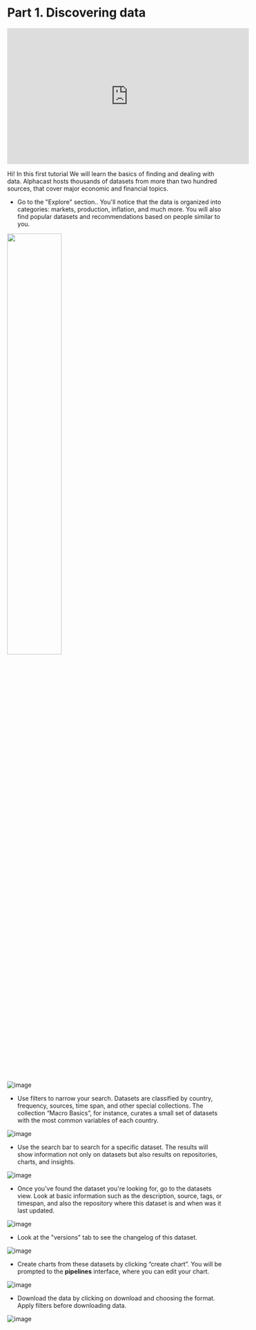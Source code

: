 # Part 1. Discovering data

<iframe width="560" height="315" src="https://www.youtube.com/embed/mWtwOKKWYcg" title="YouTube video player" frameborder="0" allow="accelerometer; autoplay; clipboard-write; encrypted-media; gyroscope; picture-in-picture; web-share" allowfullscreen></iframe>


Hi! In this first tutorial We will learn the basics of finding and dealing with data. Alphacast hosts thousands of datasets from more than two hundred sources, that cover major economic and financial topics.


- Go to the "Explore" section.. You'll notice that the data is organized into categories: markets, production, inflation, and much more. You will also find popular datasets and recommendations based on people similar to you.

<img src="https://user-images.githubusercontent.com/25038044/219783096-d8ab34dc-64e0-4325-ba3c-af256a562170.png"  width="50%">


![image](https://user-images.githubusercontent.com/25038044/219783096-d8ab34dc-64e0-4325-ba3c-af256a562170.png)

- Use filters to narrow your search. Datasets are classified by country, frequency, sources, time span, and other special collections. The collection “Macro Basics”, for instance, curates a small set of datasets with the most common variables of each country.

![image](https://user-images.githubusercontent.com/25038044/219783223-8e0a19c7-82c6-451f-aecd-efc3e817f6aa.png)

- Use the search bar to search for a specific dataset. The results will show information not only on datasets but also results on repositories, charts, and insights. 

![image](https://user-images.githubusercontent.com/25038044/219783281-45040e4f-50b4-4fbf-8778-0028bd8db267.png)

- Once you've found the dataset you're looking for, go to the datasets view. Look at basic information such as the description, source, tags, or timespan, and also the repository where this dataset is and when was it last updated.

![image](https://user-images.githubusercontent.com/25038044/219783659-fad74b49-53bd-4364-9e0a-578a4f35a595.png)

- Look at the "versions" tab to see the changelog of this dataset.

![image](https://user-images.githubusercontent.com/25038044/219783867-781a12ea-542f-4389-9588-a53efc8d419a.png)

- Create charts from these datasets by clicking “create chart”. You will be prompted to the **pipelines** interface, where you can edit your chart. 

![image](https://user-images.githubusercontent.com/25038044/219784205-0afb328b-22a1-4dc7-bd5d-a16c553db612.png)

- Download the data by clicking on download and choosing the format. Apply filters before downloading data.

![image](https://user-images.githubusercontent.com/25038044/219784339-4dfde752-3a11-4f23-aa3c-adbfa46e31e9.png)

